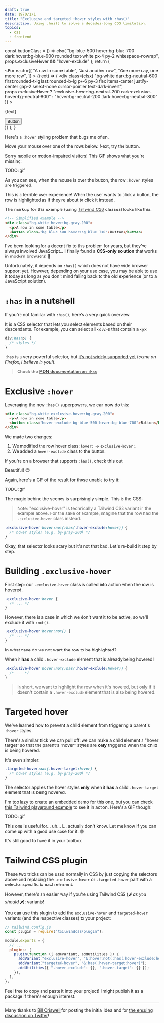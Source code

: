 ```yaml
---
draft: true
date: 1970/1/1
title: "Exclusive and targeted :hover styles with :has()"
description: Using :has() to solve a decades-long CSS limitation.
topics:
  - css
  - frontend
---
```



  const buttonClass = () =>
    clsx(
      "bg-blue-500 hover:bg-blue-700 dark:hover:bg-blue-900 rounded text-white px-4 py-2 whitespace-nowrap",
      props.exclusiveHover && "hover-exclude"
    );
  return (
    <div class="rounded-t-lg shadow divide-y divide-neutral-200 dark:divide-neutral-700">
      <For
        each={[
          "A row in some table",
          "Just another row",
          "One more day, one more row",
        ]}
      >
        {(text) => (
          <div
            class={clsx(
              "bg-white dark:bg-neutral-600 first:rounded-t-lg last:rounded-b-lg px-6 py-3 flex items-center justify-center gap-2 select-none cursor-pointer text-dark-invert",
              props.exclusiveHover
                ? "exclusive-hover:bg-neutral-200 dark:exclusive-hover:bg-neutral-800"
                : "hover:bg-neutral-200 dark:hover:bg-neutral-800"
            )}
          >
            <p class="!m-0 grow">{text}</p>
            <button class={buttonClass()}>
              <span>Button</span>
            </button>
          </div>
        )}
      </For>
    </div>
  );
}

Here's a `:hover` styling problem that bugs me often.

Move your mouse over one of the rows below. Next, try the button.

<DemoRow />

Sorry mobile or motion-impaired visitors! This GIF shows what you're missing:

TODO: gif

As you can see, when the mouse is over the button, the row `:hover` styles are triggered.

This is a terrible user experience! When the user wants to click a button, the row is highlighted as if they're about to click it instead.

The markup for this example (using [Tailwind CSS](https://tailwindcss.com/) classes) looks like this:

```html
<!-- Simplified example -->
<div class="bg-white hover:bg-gray-200">
  <p>A row in some table</p>
  <button class="bg-blue-500 hover:bg-blue-700">Button</button>
</div>
```

I've been looking for a decent fix to this problem for years, but they've always involved JavaScript... I finally found a **CSS-only solution** that works in modern browsers! 🎉

Unfortunately, it depends on `:has()` which does not have wide browser support yet. However, depending on your use case, you may be able to use it today as long as you don't mind falling back to the old experience (or to a JavaScript solution).

# `:has` in a nutshell

If you're not familiar with `:has()`, here's a very quick overview.

It is a CSS selector that lets you select elements based on their descendants. For example, you can select all `<div>`s that contain a `<p>`:

```css
div:has(p) {
  /* styles */
}
```

`:has` is a very powerful selector, but [it's not widely supported yet](https://caniuse.com/css-has) (_come on Firefox, I believe in you!_).

> Check the [MDN documentation on `:has`](https://developer.mozilla.org/en-US/docs/Web/CSS/:has)

# Exclusive `:hover`

Leveraging the new `:has()` superpowers, we can now do this:

```html {0,2}
<div class="bg-white exclusive-hover:bg-gray-200">
  <p>A row in some table</p>
  <button class="hover-exclude bg-blue-500 hover:bg-blue-700">Button</button>
</div>
```

We made two changes:

1. We modified the row hover class: `hover:` -> `exclusive-hover:`.
2. We added a `hover-exclude` class to the button.

If you're on a browser that supports `:has()`, check this out!

<DemoRow exclusiveHover />

Beautiful! 😍

Again, here's a GIF of the result for those unable to try it:

TODO: gif

The magic behind the scenes is surprisingly simple. This is the CSS:

> Note: "exclusive-hover" is technically a Tailwind CSS variant in the example above. For the sake of example, imagine that the row had the `.exclusive-hover` class instead.

```css
.exclusive-hover:hover:not(:has(.hover-exclude:hover)) {
  /* hover styles (e.g. bg-gray-200) */
}
```

Okay, that selector looks scary but it's not that bad. Let's re-build it step by step.

# Building `.exclusive-hover`

First step: our `.exclusive-hover` class is called into action when the row is hovered.

```css {0}
.exclusive-hover:hover {
  /* ... */
}
```

However, there is a case in which we don't want it to be active, so we'll exclude it with `:not()`.

```css {0}
.exclusive-hover:hover:not() {
  /* ... */
}
```

In what case do we not want the row to be highlighted?

When it **has** a child `.hover-exclude` element that is already being hovered!

```css {0}
.exclusive-hover:hover:not(:has(.hover-exclude:hover)) {
  /* ... */
}
```

> In short, we want to highlight the row when it's hovered, but only if it doesn't contain a `.hover-exclude` element that is also being hovered.

# Targeted hover

We've learned how to prevent a child element from triggering a parent's `:hover` styles.

There's a similar trick we can pull off: we can make a child element a "hover target" so that the parent's "hover" styles are **only** triggered when the child is being hovered.

It's even simpler:

```css
.targeted-hover:has(.hover-target:hover) {
  /* hover styles (e.g. bg-gray-200) */
}
```

The selector applies the hover styles **only** when it **has** a child `.hover-target` element that is being hovered.

I'm too lazy to create an embedded demo for this one, but you can check [this Tailwind playground example](https://play.tailwindcss.com/8z1tgYu0ZN) to see it in action. Here's a GIF though:

TODO: gif

This one is useful for... uh... I... actually don't know. Let me know if you can come up with a good use case for it. 😅

It's still good to have it in your toolbox!

# Tailwind CSS plugin

These two tricks can be used normally in CSS by just copying the selectors above and replacing the `.exclusive-hover` or `.targeted-hover` part with a selector specific to each element.

However, there's an easier way if you're using Tailwind CSS (_🌶️ as you should 🌶️_): variants!

You can use this plugin to add the `exclusive-hover` and `targeted-hover` variants (and the respective classes) to your project:

```js {0,6-10}
// tailwind.config.js
const plugin = require("tailwindcss/plugin");

module.exports = {
  // ...
  plugins: [
    plugin(function ({ addVariant, addUtilities }) {
      addVariant("exclusive-hover", "&:hover:not(:has(.hover-exclude:hover))");
      addVariant("targeted-hover", "&:has(.hover-target:hover)");
      addUtilities({ ".hover-exclude": {}, ".hover-target": {} });
    }),
  ],
};
```

Feel free to copy and paste it into your project! I might publish it as a package if there's enough interest.

---

Many thanks to [Bill Criswell](https://twitter.com/crswll) for posting the initial idea and for [the ensuing discussion on Twitter](https://twitter.com/crswll/status/1621588302145937410)!
